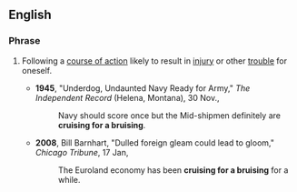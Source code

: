 ==English==

===Phrase===
{{infl|en|phrase|head=[[cruising]] [[for]] [[a]] [[bruising]]}}

# {{chiefly|US|idiom}} Following a [[course of action]] likely to result in [[injury]] or other [[trouble]] for oneself.
#*'''1945''', "Underdog, Undaunted Navy Ready for Army," ''The Independent Record'' (Helena, Montana), 30 Nov.,
#*:Navy should score once but the Mid-shipmen definitely are '''cruising for a bruising'''.
#*'''2008''', Bill Barnhart, "Dulled foreign gleam could lead to gloom," ''Chicago Tribune'', 17 Jan,
#*:The Euroland economy has been '''cruising for a bruising''' for a while.